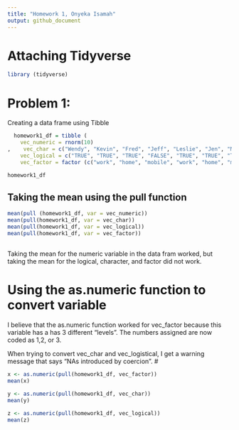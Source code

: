 ```yaml
---
title: "Homework 1, Onyeka Isamah"
output: github_document
---
```


# Attaching Tidyverse

```r
library (tidyverse)
```

# Problem 1: 

Creating a data frame using Tibble

```r
  homework1_df = tibble (
    vec_numeric = rnorm(10)
,    vec_char = c("Wendy", "Kevin", "Fred", "Jeff", "Leslie", "Jen", "Michelle", "Emily", "Jake", "Sam"),
    vec_logical = c("TRUE", "TRUE", "TRUE", "FALSE", "TRUE", "TRUE", "TRUE", "FALSE", "TRUE", "TRUE"),
    vec_factor = factor (c("work", "home", "mobile", "work", "home", "mobile", "work", "home", "mobile", "home")))
```


```r
homework1_df
```

## Taking the mean using the pull function 


```r
mean(pull (homework1_df, var = vec_numeric))
mean(pull(homework1_df, var = vec_char))
mean(pull(homework1_df, var = vec_logical))
mean(pull(homework1_df, var = vec_factor))
```

## 

  Taking the mean for the numeric variable in the data fram worked, but taking the mean for the     logical,  character, and factor did not work.


# Using the as.numeric function to convert variable
  I believe that the as.numeric function worked for vec_factor because this variable has a has 3 different "levels". The numbers assigned are now coded as 1,2, or 3. 
  
  When trying to convert vec_char and vec_logistical, I get a warning message that says "NAs introduced by coercion". #
  
```r
x <- as.numeric(pull(homework1_df, vec_factor))
mean(x)

y <- as.numeric(pull(homework1_df, vec_char))
mean(y)

z <- as.numeric(pull(homework1_df, vec_logical))
mean(z)
```